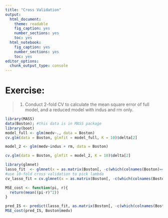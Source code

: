 ```yaml
---
title: "Cross Validation"
output: 
  html_document: 
    theme: readable
    fig_caption: yes
    number_sections: yes
    toc: yes
  html_notebook: 
    fig_caption: yes
    number_sections: yes
    toc: yes
editor_options: 
  chunk_output_type: console
---
```


# **Exercise:** 

> 1. Conduct 2-fold CV to calculate the mean square error of full model, and a reduced model with indus and rm only. 


```r
library(MASS)
data(Boston); #this data is in MASS package
library(boot)
model_full <- glm(medv~., data = Boston)
cv.glm(data = Boston, glmfit = model_full, K = 10)$delta[2]

model_2 <- glm(medv~indus + rm, data = Boston)

cv.glm(data = Boston, glmfit = model_2, K = 10)$delta[2]

library(glmnet)
lasso_fit  <- glmnet(x = as.matrix(Boston[, -c(which(colnames(Boston)=='medv'))]), y = Boston$medv, alpha = 1)
#use 10-fold cross validation to pick lambda
cv_lasso_fit = cv.glmnet(x = as.matrix(Boston[, -c(which(colnames(Boston)=='medv'))]), y = Boston$medv, alpha = 1, nfolds = 10)

MSE_cost <- function(pi, r){
  return(mean((pi-r)^2))
}

pred_IS <- predict(lasso_fit, as.matrix(Boston[, -c(which(colnames(Boston)=='medv'))]), s = cv_lasso_fit$lambda.min)
MSE_cost(pred_IS, Boston$medv)
```


